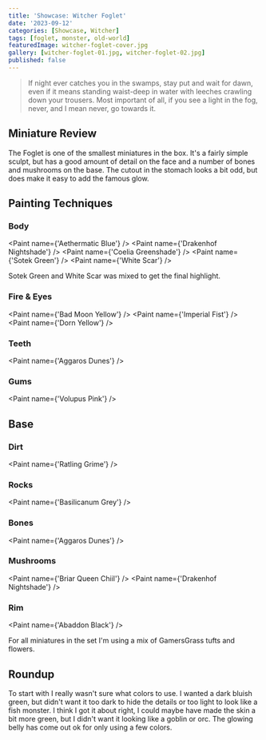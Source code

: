 ```yaml
---
title: 'Showcase: Witcher Foglet'
date: '2023-09-12'
categories: [Showcase, Witcher]
tags: [foglet, monster, old-world]
featuredImage: witcher-foglet-cover.jpg
gallery: [witcher-foglet-01.jpg, witcher-foglet-02.jpg]
published: false
---
```



> If night ever catches you in the swamps, stay put and wait for dawn, even if it means standing waist-deep in water
> with leeches crawling down your trousers. Most important of all, if you see a light in the fog, never, and I mean
> never, go towards it.

## Miniature Review

The Foglet is one of the smallest miniatures in the box. It's a fairly simple sculpt, but has a good amount of detail
on the face and a number of bones and mushrooms on the base. The cutout in the stomach looks a bit odd, but does make
it easy to add the famous glow.

## Painting Techniques

### Body

<Paint name={'Aethermatic Blue'} />
<Paint name={'Drakenhof Nightshade'} />
<Paint name={'Coelia Greenshade'} />
<Paint name={'Sotek Green'} />
<Paint name={'White Scar'} />

Sotek Green and White Scar was mixed to get the final highlight.

### Fire & Eyes

<Paint name={'Bad Moon Yellow'} />
<Paint name={'Imperial Fist'} />
<Paint name={'Dorn Yellow'} />

### Teeth

<Paint name={'Aggaros Dunes'} />

### Gums

<Paint name={'Volupus Pink'} />

## Base

### Dirt

<Paint name={'Ratling Grime'} />

### Rocks

<Paint name={'Basilicanum Grey'} />

### Bones

<Paint name={'Aggaros Dunes'} />

### Mushrooms

<Paint name={'Briar Queen Chiil'} />
<Paint name={'Drakenhof Nightshade'} />

### Rim

<Paint name={'Abaddon Black'} />

For all miniatures in the set I'm using a mix of GamersGrass tufts and flowers.

## Roundup

To start with I really wasn't sure what colors to use. I wanted a dark bluish green, but didn't want it too dark to
hide the details or too light to look like a fish monster. I think I got it about right, I could maybe have made the
skin a bit more green, but I didn't want it looking like a goblin or orc. The glowing belly has come out ok for only
using a few colors.
